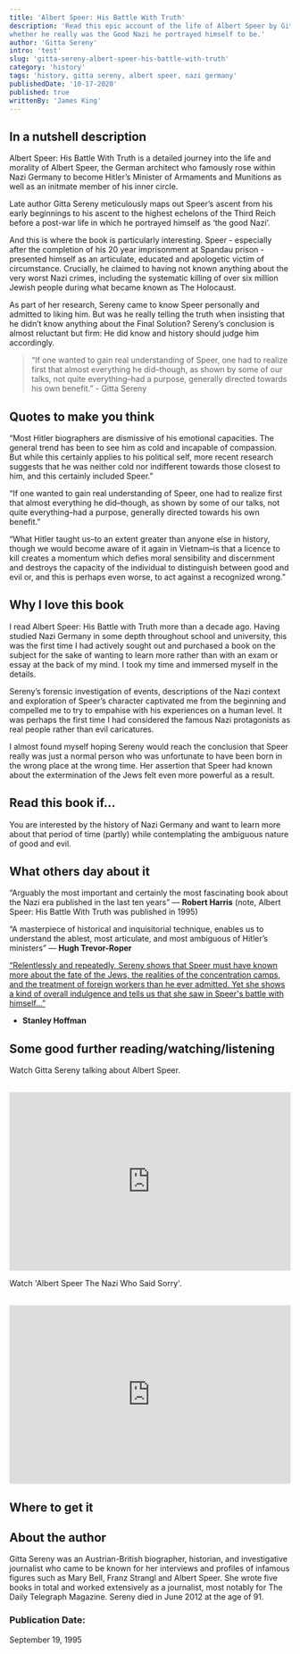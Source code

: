 ```yaml
---
title: 'Albert Speer: His Battle With Truth'
description: 'Read this epic account of the life of Albert Speer by Gitta Sereny in which she explores
whether he really was the Good Nazi he portrayed himself to be.'
author: 'Gitta Sereny'
intro: 'test'
slug: 'gitta-sereny-albert-speer-his-battle-with-truth'
category: 'history'
tags: 'history, gitta sereny, albert speer, nazi germany'
publishedDate: '10-17-2020'
published: true
writtenBy: 'James King'
---
```



## In a nutshell description

Albert Speer: His Battle With Truth is a detailed journey into the life and morality 
of Albert Speer, the German architect who famously rose within Nazi Germany to become 
Hitler’s Minister of Armaments and Munitions as well as an initmate member of his 
inner circle.

Late author Gitta Sereny meticulously maps out Speer’s ascent from his early beginnings 
to his ascent to the highest echelons of the Third Reich before a post-war life in which 
he portrayed himself as ‘the good Nazi’.

And this is where the book is particularly interesting. Speer - especially after the completion 
of his 20 year imprisonment at Spandau prison - presented himself as an articulate, educated and 
apologetic victim of circumstance. Crucially, he claimed to having not known anything about the 
very worst Nazi crimes, including the systematic killing of over six million Jewish people during 
what became known as The Holocaust.

As part of her research, Sereny came to know Speer personally and admitted to liking him. But was 
he really telling the truth when insisting that he didn’t know anything about the Final Solution?
Sereny’s conclusion is almost reluctant but firm: He did know and history should judge him accordingly.

> “If one wanted to gain real understanding of Speer, one had to realize first that almost everything 
> he did–though, as shown by some of our talks, not quite everything–had a purpose, generally directed 
> towards his own benefit.” - Gitta Sereny

## Quotes to make you think

“Most Hitler biographers are dismissive of his emotional capacities. The general trend has been to see him 
as cold and incapable of compassion. But while this certainly applies to his political self, more recent 
research suggests that he was neither cold nor indifferent towards those closest to him, and this certainly 
included Speer.”

“If one wanted to gain real understanding of Speer, one had to realize first that almost everything he did–though, 
as shown by some of our talks, not quite everything–had a purpose, generally directed towards his own benefit.”

“What Hitler taught us–to an extent greater than anyone else in history, though we would become aware of it again 
in Vietnam–is that a licence to kill creates a momentum which defies moral sensibility and discernment and destroys 
the capacity of the individual to distinguish between good and evil or, and this is perhaps even worse, to act against 
a recognized wrong.”

## Why I love this book

I read Albert Speer: His Battle with Truth more than a decade ago. Having studied Nazi Germany in some depth throughout 
school and university, this was the first time I had actively sought out and purchased a book on the subject for the 
sake of wanting to learn more rather than with an exam or essay at the back of my mind. I took my time and immersed myself 
in the details.

Sereny’s forensic investigation of events, descriptions of the Nazi context and exploration of Speer’s character captivated 
me from the beginning and compelled me to try to empahise with his experiences on a human level. It was perhaps the first time 
I had considered the famous Nazi protagonists as real people rather than evil caricatures.

I almost found myself hoping Sereny would reach the conclusion that Speer really was just a normal person who was unfortunate 
to have been born in the wrong place at the wrong time. Her assertion that Speer had known about the extermination of the Jews 
felt even more powerful as a result.

## Read this book if…

You are interested by the history of Nazi Germany and want to learn more about that period of time (partly) while contemplating 
the ambiguous nature of good and evil.

## What others day about it

“Arguably the most important and certainly the most fascinating book about the Nazi era published in the last ten years” 
— **Robert Harris** (note, Albert Speer: His Battle With Truth was published in 1995) 

“A masterpiece of historical and inquisitorial technique, enables us to understand the ablest, most articulate, and most 
ambiguous of Hitler’s ministers”  — **Hugh Trevor-Roper**

[“Relentlessly and repeatedly, Sereny shows that Speer must have known more about the fate of the Jews, the realities of the 
concentration camps, and the treatment of foreign workers than he ever admitted. Yet she shows a kind of overall indulgence and 
tells us that she saw in Speer's battle with himself…”](https://www.foreignaffairs.com/reviews/capsule-review/1996-03-01/albert-speer-his-battle-truth)
- **Stanley Hoffman**

## Some good further reading/watching/listening

Watch Gitta Sereny talking about Albert Speer.

<br />
<iframe
  width="100%"
  height="320px"
  src="https://www.youtube.com/embed/m3dD_Bka_kc"
  frameBorder="0"
  allow="accelerometer; autoplay; encrypted-media; gyroscope; picture-in-picture"
  allowFullScreen
></iframe>

Watch 'Albert Speer The Nazi Who Said Sorry'.

<br />
<iframe
  width="100%"
  height="320px"
  src="https://www.youtube.com/embed/al3gsNlZa1U"
  frameBorder="0"
  allow="accelerometer; autoplay; encrypted-media; gyroscope; picture-in-picture"
  allowFullScreen
></iframe>


## Where to get it

<AmazonCta
  bookSummary
  link="https://www.amazon.com/Albert-Speer-His-Battle-Truth/dp/0679768122/ref=as_li_ss_tl?_encoding=UTF8&qid=1602422486&sr=8-1&linkCode=ll1&tag=paperbacktrav-20&linkId=08e9bdeb286a0591cbbc91dae83f0e36&language=en_US"
/>

## About the author

Gitta Sereny was an Austrian-British biographer, historian, and investigative journalist 
who came to be known for her interviews and profiles of infamous figures such as Mary Bell, 
Franz Strangl and Albert Speer. She wrote five books in total and worked extensively as a 
journalist, most notably for The Daily Telegraph Magazine. Sereny died in June 2012 at the 
age of 91.

### Publication Date:

September 19, 1995
